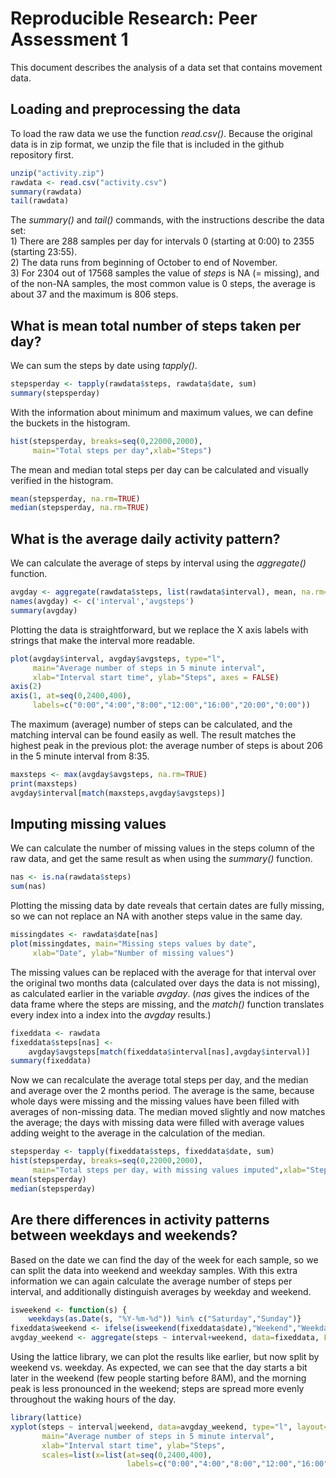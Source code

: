 # Reproducible Research: Peer Assessment 1

This document describes the analysis of a data set that contains movement data.  

## Loading and preprocessing the data

To load the raw data we use the function *read.csv()*. Because the original data is in zip format, we unzip the file that is included in the github repository first.

```r
unzip("activity.zip")
rawdata <- read.csv("activity.csv") 
summary(rawdata)
tail(rawdata)
```

The *summary()* and *tail()* commands, with the instructions describe the data set:  
1) There are 288 samples per day for intervals 0 (starting at 0:00) to 2355 (starting 23:55).  
2) The data runs from beginning of October to end of November.  
3) For 2304 out of 17568 samples the value of *steps* is NA (= missing), and of the non-NA samples, the most common value is 0 steps, the average is about 37 and the maximum is 806 steps.  

## What is mean total number of steps taken per day?

We can sum the steps by date using *tapply()*.
```r
stepsperday <- tapply(rawdata$steps, rawdata$date, sum)
summary(stepsperday)
```

With the information about minimum and maximum values, we can define the buckets in the histogram.

```r
hist(stepsperday, breaks=seq(0,22000,2000), 
     main="Total steps per day",xlab="Steps")
```

The mean and median total steps per day can be calculated and visually verified in the histogram.

```r
mean(stepsperday, na.rm=TRUE)
median(stepsperday, na.rm=TRUE)
```

## What is the average daily activity pattern?

We can calculate the average of steps by interval using the *aggregate()* function.

```r
avgday <- aggregate(rawdata$steps, list(rawdata$interval), mean, na.rm=TRUE)
names(avgday) <- c('interval','avgsteps')
summary(avgday)
```

Plotting the data is straightforward, but we replace the X axis labels with strings that make the interval more readable.

```r
plot(avgday$interval, avgday$avgsteps, type="l", 
     main="Average number of steps in 5 minute interval", 
     xlab="Interval start time", ylab="Steps", axes = FALSE)
axis(2)
axis(1, at=seq(0,2400,400), 
     labels=c("0:00","4:00","8:00","12:00","16:00","20:00","0:00"))
```


The maximum (average) number of steps can be calculated, and the matching interval can be found easily as well. The result matches the highest peak in the previous plot: the average number of steps is about 206 in the 5 minute interval from 8:35.


```r
maxsteps <- max(avgday$avgsteps, na.rm=TRUE)
print(maxsteps)
avgday$interval[match(maxsteps,avgday$avgsteps)]
```

## Imputing missing values

We can calculate the number of missing values in the steps column of the raw data, and get the same result as when using the *summary()* function.

```r
nas <- is.na(rawdata$steps)
sum(nas)
```

Plotting the missing data by date reveals that certain dates are fully missing, so we can not replace an NA with another steps value in the same day.

```r
missingdates <- rawdata$date[nas]
plot(missingdates, main="Missing steps values by date", 
     xlab="Date", ylab="Number of missing values")
```

The missing values can be replaced with the average for that interval over the original two months data (calculated over days the data is not missing), as calculated earlier in the variable *avgday*. (*nas* gives the indices of the data frame where the steps are missing, and the *match()* function translates every index into a index into the *avgday* results.)

```r
fixeddata <- rawdata
fixeddata$steps[nas] <- 
    avgday$avgsteps[match(fixeddata$interval[nas],avgday$interval)]
summary(fixeddata)
```

Now we can recalculate the average total steps per day, and the median and average over the 2 months period. The average is the same, because whole days were missing and the missing values have been filled with averages of non-missing data. The median moved slightly and now matches the average; the days with missing data were filled with average values adding weight to the average in the calculation of the median.

```r
stepsperday <- tapply(fixeddata$steps, fixeddata$date, sum)
hist(stepsperday, breaks=seq(0,22000,2000), 
     main="Total steps per day, with missing values imputed",xlab="Steps")
mean(stepsperday)
median(stepsperday)
```

## Are there differences in activity patterns between weekdays and weekends?

Based on the date we can find the day of the week for each sample, so we can split the data into weekend and weekday samples. With this extra information we can again calculate the average number of steps per interval, and additionally distinguish averages by weekday and weekend.

```r
isweekend <- function(s) {
    weekdays(as.Date(s, "%Y-%m-%d")) %in% c("Saturday","Sunday")}
fixeddata$weekend <- ifelse(isweekend(fixeddata$date),"Weekend","Weekday")
avgday_weekend <- aggregate(steps ~ interval+weekend, data=fixeddata, FUN=mean)
```


Using the lattice library, we can plot the results like earlier, but now split by weekend vs. weekday. As expected, we can see that the day starts a bit later in the weekend (few people starting before 8AM), and the morning peak is less pronounced in the weekend; steps are spread more evenly throughout the waking hours of the day.


```r
library(lattice)
xyplot(steps ~ interval|weekend, data=avgday_weekend, type="l", layout=c(1,2), 
       main="Average number of steps in 5 minute interval", 
       xlab="Interval start time", ylab="Steps", 
       scales=list(x=list(at=seq(0,2400,400), 
                          labels=c("0:00","4:00","8:00","12:00","16:00","20:00","0:00"))))
```

